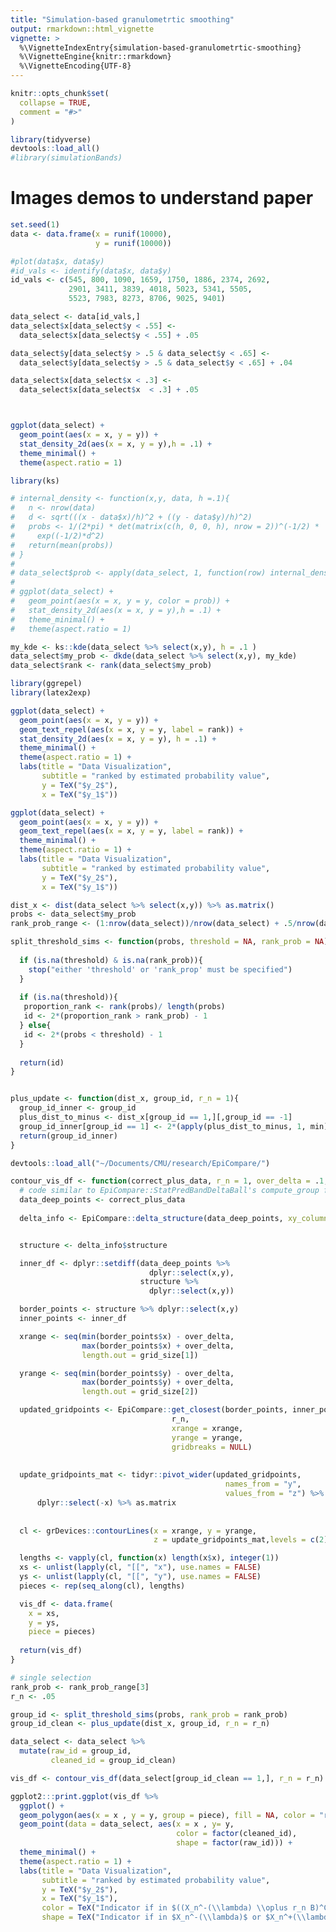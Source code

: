```yaml
---
title: "Simulation-based granulometrtic smoothing"
output: rmarkdown::html_vignette
vignette: >
  %\VignetteIndexEntry{simulation-based-granulometrtic-smoothing}
  %\VignetteEngine{knitr::rmarkdown}
  %\VignetteEncoding{UTF-8}
---
```


```r
knitr::opts_chunk$set(
  collapse = TRUE,
  comment = "#>"
)
```

```r
library(tidyverse)
devtools::load_all()
#library(simulationBands)
```

# Images demos to understand paper

```r
set.seed(1)
data <- data.frame(x = runif(10000),
                   y = runif(10000))

#plot(data$x, data$y)
#id_vals <- identify(data$x, data$y)
id_vals <- c(545, 800, 1090, 1659, 1750, 1886, 2374, 2692,
             2901, 3411, 3839, 4018, 5023, 5341, 5505,
             5523, 7983, 8273, 8706, 9025, 9401)

data_select <- data[id_vals,] 
data_select$x[data_select$y < .55] <-
  data_select$x[data_select$y < .55] + .05

data_select$y[data_select$y > .5 & data_select$y < .65] <-
  data_select$y[data_select$y > .5 & data_select$y < .65] + .04

data_select$x[data_select$x < .3] <-
  data_select$x[data_select$x  < .3] + .05



ggplot(data_select) + 
  geom_point(aes(x = x, y = y)) +
  stat_density_2d(aes(x = x, y = y),h = .1) +
  theme_minimal() + 
  theme(aspect.ratio = 1)
```

```r
library(ks)

# internal_density <- function(x,y, data, h =.1){
#   n <- nrow(data)
#   d <- sqrt(((x - data$x)/h)^2 + ((y - data$y)/h)^2)
#   probs <- 1/(2*pi) * det(matrix(c(h, 0, 0, h), nrow = 2))^(-1/2) * 
#     exp((-1/2)*d^2)
#   return(mean(probs))
# }
# 
# data_select$prob <- apply(data_select, 1, function(row) internal_density(row[[1]], row[[2]], data_select))
# 
# ggplot(data_select) + 
#   geom_point(aes(x = x, y = y, color = prob)) +
#   stat_density_2d(aes(x = x, y = y),h = .1) +
#   theme_minimal() + 
#   theme(aspect.ratio = 1)

my_kde <- ks::kde(data_select %>% select(x,y), h = .1 )
data_select$my_prob <- dkde(data_select %>% select(x,y), my_kde)
data_select$rank <- rank(data_select$my_prob)

library(ggrepel)
library(latex2exp)

ggplot(data_select) + 
  geom_point(aes(x = x, y = y)) +
  geom_text_repel(aes(x = x, y = y, label = rank)) +
  stat_density_2d(aes(x = x, y = y), h = .1) +
  theme_minimal() + 
  theme(aspect.ratio = 1) +
  labs(title = "Data Visualization",
       subtitle = "ranked by estimated probability value",
       y = TeX("$y_2$"),
       x = TeX("$y_1$"))

ggplot(data_select) + 
  geom_point(aes(x = x, y = y)) +
  geom_text_repel(aes(x = x, y = y, label = rank)) +
  theme_minimal() + 
  theme(aspect.ratio = 1) +
  labs(title = "Data Visualization",
       subtitle = "ranked by estimated probability value",
       y = TeX("$y_2$"),
       x = TeX("$y_1$"))


```


```r
dist_x <- dist(data_select %>% select(x,y)) %>% as.matrix()
probs <- data_select$my_prob
rank_prob_range <- (1:nrow(data_select))/nrow(data_select) + .5/nrow(data_select)
```


```r
split_threshold_sims <- function(probs, threshold = NA, rank_prob = NA){
  
  if (is.na(threshold) & is.na(rank_prob)){
    stop("either 'threshold' or 'rank_prop' must be specified")
  }
 
  if (is.na(threshold)){
   proportion_rank <- rank(probs)/ length(probs)
   id <- 2*(proportion_rank > rank_prob) - 1
  } else{
   id <- 2*(probs < threshold) - 1
  }
  
  return(id)
}


plus_update <- function(dist_x, group_id, r_n = 1){
  group_id_inner <- group_id
  plus_dist_to_minus <- dist_x[group_id == 1,][,group_id == -1]
  group_id_inner[group_id == 1] <- 2*(apply(plus_dist_to_minus, 1, min) > r_n) - 1
  return(group_id_inner)
}

devtools::load_all("~/Documents/CMU/research/EpiCompare/")

contour_vis_df <- function(correct_plus_data, r_n = 1, over_delta = .1, grid_size = c(200,200)){
  # code similar to EpiCompare::StatPredBandDeltaBall's compute_group function
  data_deep_points <- correct_plus_data
  
  delta_info <- EpiCompare::delta_structure(data_deep_points, xy_columns = c("x", "y"))


  structure <- delta_info$structure

  inner_df <- dplyr::setdiff(data_deep_points %>%
                               dplyr::select(x,y),
                             structure %>%
                               dplyr::select(x,y))

  border_points <- structure %>% dplyr::select(x,y)
  inner_points <- inner_df

  xrange <- seq(min(border_points$x) - over_delta,
                max(border_points$x) + over_delta,
                length.out = grid_size[1])

  yrange <- seq(min(border_points$y) - over_delta,
                max(border_points$y) + over_delta,
                length.out = grid_size[2])

  updated_gridpoints <- EpiCompare::get_closest(border_points, inner_points,
                                    r_n,
                                    xrange = xrange,
                                    yrange = yrange,
                                    gridbreaks = NULL)
  
  
  update_gridpoints_mat <- tidyr::pivot_wider(updated_gridpoints,
                                                names_from = "y",
                                                values_from = "z") %>%
      dplyr::select(-x) %>% as.matrix
  
  
  cl <- grDevices::contourLines(x = xrange, y = yrange,
                                z = update_gridpoints_mat,levels = c(2))

  lengths <- vapply(cl, function(x) length(x$x), integer(1))
  xs <- unlist(lapply(cl, "[[", "x"), use.names = FALSE)
  ys <- unlist(lapply(cl, "[[", "y"), use.names = FALSE)
  pieces <- rep(seq_along(cl), lengths)

  vis_df <- data.frame(
    x = xs,
    y = ys,
    piece = pieces)
  
  return(vis_df)
}
```

```r
# single selection
rank_prob <- rank_prob_range[3]
r_n <- .05

group_id <- split_threshold_sims(probs, rank_prob = rank_prob)
group_id_clean <- plus_update(dist_x, group_id, r_n = r_n)

data_select <- data_select %>%
  mutate(raw_id = group_id,
         cleaned_id = group_id_clean)
```

```r
vis_df <- contour_vis_df(data_select[group_id_clean == 1,], r_n = r_n)
```

```r
ggplot2:::print.ggplot(vis_df %>%
  ggplot() +
  geom_polygon(aes(x = x , y = y, group = piece), fill = NA, color = "red") +
  geom_point(data = data_select, aes(x = x , y= y, 
                                     color = factor(cleaned_id), 
                                     shape = factor(raw_id))) +
  theme_minimal() +
  theme(aspect.ratio = 1) +
  labs(title = "Data Visualization",
       subtitle = "ranked by estimated probability value",
       y = TeX("$y_2$"),
       x = TeX("$y_1$"),
       color = TeX("Indicator if in $((X_n^-(\\lambda) \\oplus r_n B)^C \\bigcap X_n^+(\\lambda))$"),
       shape = TeX("Indicator if in $X_n^-(\\lambda)$ or $X_n^+(\\lambda)$")))
```

